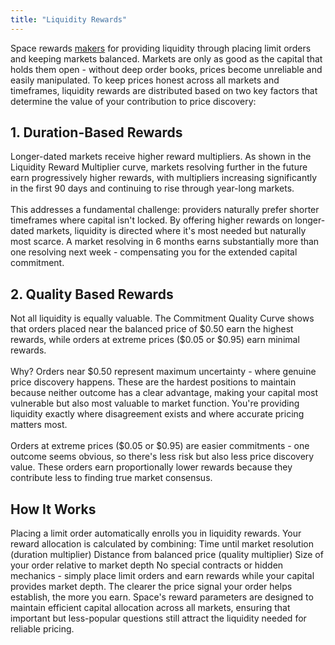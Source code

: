 ```yaml
---
title: "Liquidity Rewards"
---
```

Space rewards [makers](./doc/core-concepts/makers-and-takers) for providing liquidity through placing limit orders and keeping markets balanced. Markets are only as good as the capital that holds them open - without deep order books, prices become unreliable and easily manipulated.
To keep prices honest across all markets and timeframes, liquidity rewards are distributed based on two key factors that determine the value of your contribution to price discovery:

## 1. Duration-Based Rewards

Longer-dated markets receive higher reward multipliers. As shown in the Liquidity Reward Multiplier curve, markets resolving further in the future earn progressively higher rewards, with multipliers increasing significantly in the first 90 days and continuing to rise through year-long markets. \
   \
This addresses a fundamental challenge: providers naturally prefer shorter timeframes where capital isn't locked. By offering higher rewards on longer-dated markets, liquidity is directed where it's most needed but naturally most scarce. A market resolving in 6 months earns substantially more than one resolving next week - compensating you for the extended capital commitment.


<LiquidityRewardChart />

## 2. Quality Based Rewards

Not all liquidity is equally valuable. The Commitment Quality Curve shows that orders placed near the balanced price of \$0.50 earn the highest rewards, while orders at extreme prices (\$0.05 or \$0.95) earn minimal rewards. \
   \
Why? Orders near \$0.50 represent maximum uncertainty - where genuine price discovery happens. These are the hardest positions to maintain because neither outcome has a clear advantage, making your capital most vulnerable but also most valuable to market function. You're providing liquidity exactly where disagreement exists and where accurate pricing matters most.\
   \
Orders at extreme prices (\$0.05 or \$0.95) are easier commitments - one outcome seems obvious, so there's less risk but also less price discovery value. These orders earn proportionally lower rewards because they contribute less to finding true market consensus.


<CommitmentQualityCurve />

## How It Works
Placing a limit order automatically enrolls you in liquidity rewards. Your reward allocation is calculated by combining: Time until market resolution (duration multiplier) Distance from balanced price (quality multiplier) Size of your order relative to market depth No special contracts or hidden mechanics - simply place limit orders and earn rewards while your capital provides market depth. The clearer the price signal your order helps establish, the more you earn. Space's reward parameters are designed to maintain efficient capital allocation across all markets, ensuring that important but less-popular questions still attract the liquidity needed for reliable pricing.